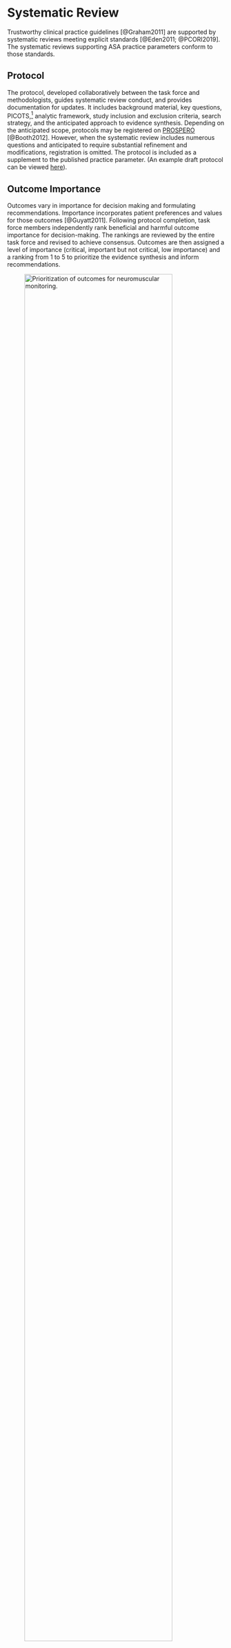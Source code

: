 # Systematic Review

Trustworthy clinical practice guidelines [@Graham2011] are supported by systematic reviews meeting explicit standards [@Eden2011; @PCORI2019]. The systematic reviews supporting ASA practice parameters conform to those standards.

## Protocol

The protocol, developed collaboratively between the task force and methodologists, guides systematic review conduct, and provides documentation for updates. It includes background material, key questions, PICOTS,[^03_syst_rev-1] analytic framework, study inclusion and exclusion criteria, search strategy, and the anticipated approach to evidence synthesis. Depending on the anticipated scope, protocols may be registered on [PROSPERO](https://www.crd.york.ac.uk/PROSPERO/) [@Booth2012]. However, when the systematic review includes numerous questions and anticipated to require substantial refinement and modifications, registration is omitted. The protocol is included as a supplement to the published practice parameter. (An example draft protocol can be viewed [here](assets/Protocol_Geriatrics_2022-09-17.pdf)).

## Outcome Importance

Outcomes vary in importance for decision making and formulating recommendations. Importance incorporates patient preferences and values for those outcomes [@Guyatt2011]. Following protocol completion, task force members independently rank beneficial and harmful outcome importance for decision-making. The rankings are reviewed by the entire task force and revised to achieve consensus. Outcomes are then assigned a level of importance (critical, important but not critical, low importance) and a ranking from 1 to 5 to prioritize the evidence synthesis and inform recommendations.

![Prioritization of outcomes for neuromuscular monitoring.](assets/priority_nmb.png){#fig-priority fig-align="left" width="90%"}

```r
#| echo: false
#| label: fig-priority_geri 
#| fig-cap: "Example of assessing outcome importance rankings in a geriatrics guideline. Rankings for the 5 most important outcomes across 7 key questions (11 respondents with maximum 77 for each outcome rank or any top 5 ranking)."

library(janitor)
library(htmltools)
library(reactable)
library(reactablefmtr)
library(tidyverse)
## key questions 1-6 & 8 --------------------------------------- (2023-01-24 11:48) @----
# function for outcome priority table by kq
outcome_tab_all <- function(outcome_dat, responses) {
  reactable(
    outcome_dat,
    pagination = FALSE,
    # highlight = TRUE,
    defaultSorted = "any_top_5",
    defaultSortOrder = "desc",
    defaultColDef = colDef(
      cell = data_bars(outcome_dat,
                       box_shadow = TRUE,
                       force_outside = c(1, 77),
                       bar_height = 12,
                       max_value = responses
                       # fill_color = "#B22215"
      ),
      style = cell_style(outcome_dat,
                         font_size = "11px",
      )
    ),
    columns = list(
      outcome = colDef(name = "Outcome", width = 200),
      rank1 = colDef(name = "Rank 1", width = 80, headerClass = "header", align = "center"),
      rank2 = colDef(name = "Rank 2", width = 80, headerClass = "header", align = "center"),
      rank3 = colDef(name = "Rank 3", width = 80, headerClass = "header", align = "center"),
      rank4 = colDef(name = "Rank 4", width = 80, headerClass = "header", align = "center"),
      rank5 = colDef(name = "Rank 5", width = 80, headerClass = "header", align = "center"),
      any_top_5 = colDef(
        name = "Any", width = 80, headerClass = "header", align = "center",
        cell = data_bars(
          outcome_dat,
          force_outside = c(1, 77),
          box_shadow = TRUE,
          bar_height = 12,
          max_value = responses,
          fill_color = "#B22215"
        )
      )
    ),
    theme = reactableTheme(
      borderColor = "#dfe2e5",
      stripedColor = "#f6f8fa",
      highlightColor = "#f0f5f9",
      cellPadding = "0px 0px"
    ),
    compact = TRUE,
    class = "priority-tbl"
  )
}

# read data for all kq
priority_dat <- readxl::read_xlsx(path = "~/Documents/_projects01/asa/_methods_manual/data/OutcomeRankingRawData_2023-01-23.xlsx", range = "A1:S89", sheet = "data") |>
  remove_empty(which = "rows") |> 
  fill(kq) |>
  # exclude kq7 not being addressed
  filter(kq != 7) |>
  mutate(id = paste0(kq, "-", id))

# function to tally the number by rank 1, 2, 3, 4, 5
rankings_all <- function(priority) {
  priority_dat |>
    # group_by(kq) |>
    summarise(across(3:19, ~ sum(.x == priority, na.rm = TRUE)), .names = "{.col}") |>
    mutate(rank = priority)
}

rankings_dat <- bind_rows(rankings_all(1), rankings_all(2), rankings_all(3), rankings_all(4), rankings_all(5)) |>
  select(-.names)

rankings_dat <- tblhelpr::transpose_tibble(rankings_dat, col_names = rank, id_col = "outcomes") |>
  rename_with(.fn = ~ paste0("rank", .)) |>
  rename(outcome = rankoutcomes) |>
  mutate(across(rank1:rank5, as.numeric),
    any_top_5 = rank5 + rank4 + rank3 + rank2 + rank1
  )

# rankings_dat |>
#   summarise(across(rank1:rank5, sum))

outcome_tab_all(rankings_dat, 77)
```

<font size = 2>*Note that rows can be reordered according to ranking by clicking on column headers.*</font>

## Identifying Literature

### Database Searches

A librarian/information specialist develops search strategies after reviewing the protocol and participating in task force meetings. The primary bibliographic databases queried include PubMed, Embase®, Scopus®, and Cochrane Central Register of Controlled Trials. The task force also submits relevant references for consideration, including systematic reviews and guidelines for reference checking. To ensure that relevant publications have been captured, search result identification of references submitted by the task force is examined. Grey literature searches are topic-dependent relying on registries, conference abstracts, preprint servers, and FDA documents including advisory meeting transcripts. The search dates are determinied by the task force and consider sensitivity [@Xu2022], applicability and generalizability to current practice, and resources required to conduct the review. Depending on the key question, searches may not be limited to English language publications [@Jia2020; @Juni2002; @Egger1997; @Mao2020].

### Citation Searching

Backwards searching for studies included in relevant systematic reviews, meta-analyses, and guidelines are considered eligible for inclusion. The selection process outlined below (@fig-checking) is used to identify typically 2 to 3 reviews. Studies included in the those reviews are compiled in a bibliographic database. Those studies not identified in the primary search are subsequently assessed for eligibility. On a selective basis, forward citation searching is conducted using seminal studies to identify citing studies. [Citationchaser](https://estech.shinyapps.io/citationchaser/) is used to facility citation searching [@Haddaway2022].

![Approach to backward citation searching.](assets/referenceChecking.png){#fig-checking fig-align="left" width="500"}

### Task Force

The task force is given the opportunity to submit potentially relevant primary studies, guidelines, systematic reviews, and meta-analyses. The non-primary research are included in the reference checking process and they remainder considered in the standard selection process.

### Retracted Publications

Identifying retracted publications is critical to assuring the integrity of the systematic review. Accordingly, searches for retractions of included studies are conducted using relevant search terms (eg, [see this guide](https://ambulance.libguides.com/retracted)) and the [Retraction Watch Database](http://retractiondatabase.org/RetractionSearch.aspx?) (can be facilitated using Zotero's [Retracted Items](https://www.zotero.org/blog/retracted-item-notifications/) feature).

### Deduplication

Deduplication is performed using EndNote™ (used as the primary bibliographic database) and a dedicated systematic review software platform (DistillerSR).

## Study Selection

Based on the inclusion-exclusion criteria (study design and PICOTS), study selection is performed by reviewing titles and abstracts. The semi-automated predictive tool for title and abstract screening implemented in DistillerSR is utilized. [@Polanin2019] If the number of references is exceedingly large (eg, \> 10,000 or 15,000), screening may be truncated when inclusion predictions for the remaining unscreened references are low (eg, less than 2% to 3%). Full-text review of potentially relevant publications is then conducted with reasons for exclusion at the full-text stage are recorded using a standard set of justifications.

Study designs considered eligible for specific key questions are determined by the questions, PICOTS, and evidence availability. For example, although randomized designs generally offer the most convincing evidence, if few address a particular question/PICOTS, nonrandomized designs may be included. Similarly, nonrandomized designs may be included for evaluation of harms. Case reports and case series, conference abstracts, letters not considered brief research reports, non-English publications, and animal studies are generally not considered eligible.

Two reviewers independently apply independently inclusion-exclusion criteria at each stage with discrepancies resolved by consensus including a third reviewer. Training sets are used to develop agreement concerning the application of inclusion-exclusion criteria.

## Data Extraction/Management

Accurate data extraction, quality control, and data management enhance reproducibility and support valid evidence synthesis. The workflow standardizes data extraction into a dedicated database with an audit log, and once entered, minimizes manual data manipulation (eg, cutting and pasting).

A standard review-specific set of data entry forms, modified for each systematic review, are used:

-   Study characteristics<br/>
-   Study arm data<br/>
-   Dichotomous outcomes (as reported)<br/>
-   Continuous outcomes (as reported)<br/>
-   Likert or other rating scale outcomes (as reported)<br/>
-   Risk of bias

Data are abstracted by a single reviewer with verification [@PCORI2019 SR-1] of data relevant for quantitative synthesis and rating (GRADEing) the strength of evidence. Figures are digitized as necessary to obtain results for synthesis. Data are maintained and edited in DistillerSR, a data dictionary compiled, and then transferred to a local repository for evidence synthesis or reports created using DistillerSR. A sample study characteristics form can be seen [here](assets/studyCharacteristicsGeri.pdf).

## Study Risk of Bias Assessments

Risk of bias for individual studies are evaluated using tools relevant for the study design. The most commonly used tools include:

-   Randomized clinical trials --- [Cochrane risk of bias tool 2.0](https://sites.google.com/site/riskofbiastool/welcome/rob-2-0-tool/current-version-of-rob-2)
-   Nonrandomized studies --- [ROBINS-I](https://sites.google.com/site/riskofbiastool/welcome/home) (Risk Of Bias In Non-randomized Studies of Interventions)
-   Diagnostic studies -- [QUADAS-2](https://www.bristol.ac.uk/population-health-sciences/projects/quadas/quadas-2/) (Quality Assessment of Diagnostic Accuracy Studies)

Risk of bias assessments are performed independently by 2 reviews and discordances in domain and signalling question results reconciled by concensus including a third reviewer as necessary. Separate risk of bias assessments are conducted for clinical and patient reported outcomes, but may not be conducted for each of the typically multiple outcomes examined.

[^03_syst_rev-1]: Populations, interventions, comparators, outcomes, timing, and setting.
